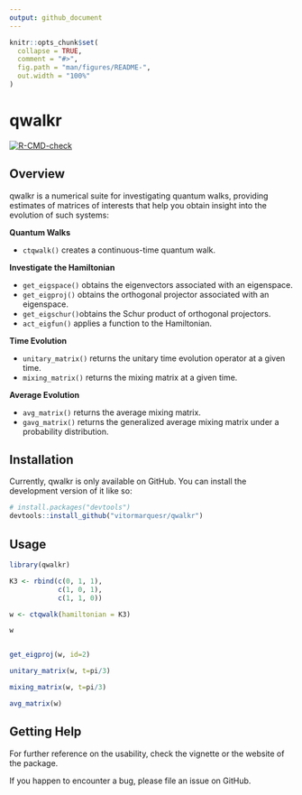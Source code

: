 ```yaml
---
output: github_document
---
```


<!-- README.md is generated from README.Rmd. Please edit that file -->

```r
knitr::opts_chunk$set(
  collapse = TRUE,
  comment = "#>",
  fig.path = "man/figures/README-",
  out.width = "100%"
)
```

# qwalkr

<!-- badges: start -->
[![R-CMD-check](https://github.com/vitormarquesr/qwalkr/actions/workflows/R-CMD-check.yaml/badge.svg)](https://github.com/vitormarquesr/qwalkr/actions/workflows/R-CMD-check.yaml)
<!-- badges: end -->

## Overview 

qwalkr is a numerical suite for investigating quantum walks, providing estimates of matrices of interests that help you obtain insight into the evolution of such systems:

**Quantum Walks**

* `ctqwalk()` creates a continuous-time quantum walk.

**Investigate the Hamiltonian**

* `get_eigspace()` obtains the eigenvectors associated with an eigenspace.
* `get_eigproj()` obtains the orthogonal projector associated with an eigenspace.
* `get_eigschur()`obtains the Schur product of orthogonal projectors.
* `act_eigfun()` applies a function to the Hamiltonian.

**Time Evolution**

* `unitary_matrix()` returns the unitary time evolution operator at a given time.
* `mixing_matrix()` returns the mixing matrix at a given time.

**Average Evolution**

* `avg_matrix()` returns the average mixing matrix.
* `gavg_matrix()` returns the generalized average mixing matrix under a probability distribution.

## Installation

Currently, qwalkr is only available on GitHub. You can install the development version of it like so:

```r
# install.packages("devtools")
devtools::install_github("vitormarquesr/qwalkr")
```

## Usage

```r
library(qwalkr)

K3 <- rbind(c(0, 1, 1),
            c(1, 0, 1),
            c(1, 1, 0))

w <- ctqwalk(hamiltonian = K3)

w


get_eigproj(w, id=2)

unitary_matrix(w, t=pi/3)

mixing_matrix(w, t=pi/3)

avg_matrix(w)

```
## Getting Help

For further reference on the usability, check the vignette or the website of the package.

If you happen to encounter a bug, please file an issue on GitHub.



